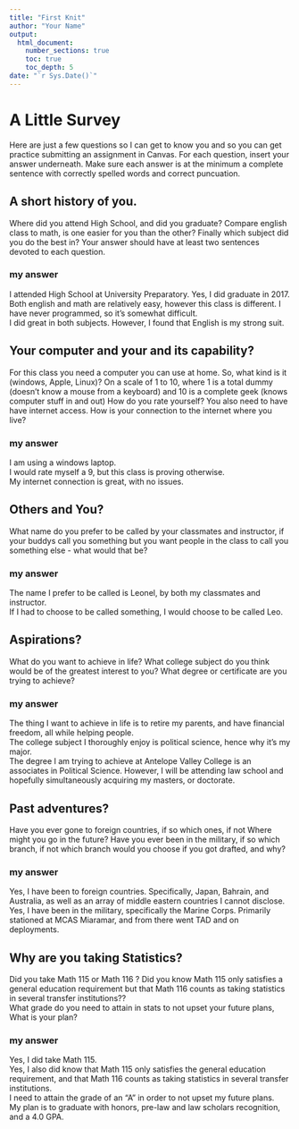 ```yaml
---
title: "First Knit"
author: "Your Name"
output: 
  html_document:
    number_sections: true
    toc: true
    toc_depth: 5
date: "`r Sys.Date()`"   
---
```


# A Little Survey

Here are just a few questions so I can get to know you and so you can get practice submitting an assignment in Canvas.  For each question, insert your answer underneath. Make sure each answer is at the minimum a complete sentence with correctly spelled words and correct puncuation. 

## A short history of you.  
Where did you attend High School, and did you graduate? Compare english class to math, is one easier for you than the other? Finally which subject did you do the best in? Your answer should have at least two sentences devoted to each question.  
  
### my answer     
I attended High School at University Preparatory. Yes, I did graduate in 2017.  
Both english and math are relatively easy, however this class is different. I have never programmed, so it's somewhat difficult.  
I did great in both subjects. However, I found that English is my strong suit.  

     


## Your computer and your and its capability?  
 For this class  you need a computer you can use at home.  So, what kind is it (windows, Apple, Linux)?  On a scale of 1 to 10, where 1 is a total dummy (doesn't know a mouse from a keyboard) and 10 is a complete geek (knows computer stuff in and out) How do you rate yourself?  You also need to have have internet access. How is your connection to the internet where you live?

### my answer   
I am using a windows laptop.  
I would rate myself a 9, but this class is proving otherwise.  
My internet connection is great, with no issues. 
   

## Others and You?   
What name do you prefer to be called by your classmates and instructor, if your buddys call you something but you want people in the class to call you something else - what would that be? 

### my answer     
The name I prefer to be called is Leonel, by both my classmates and instructor.  
If I had to choose to be called something, I would choose to be called Leo.  
   
 




## Aspirations?   
What do you want to achieve in life?  What college subject do you think would be of the greatest interest to you? What degree or certificate are you trying to achieve?

### my answer     
The thing I want to achieve in life is to retire my parents, and have financial freedom, all while helping people.    
The college subject I thoroughly enjoy is political science, hence why it's my major.     
The degree I am trying to achieve at Antelope Valley College is an associates in Political Science. However, I will be attending law school and hopefully simultaneously acquiring my masters, or doctorate.    
   
 




## Past adventures?  
Have you ever gone to foreign countries, if so which ones, if not Where might you go in the future?  Have you ever been in the military, if so which branch, if not which branch would you choose if you got drafted, and why?

### my answer     
Yes, I have been to foreign countries. Specifically, Japan, Bahrain, and Australia, as well as an array of middle eastern countries I cannot disclose.    
Yes, I have been in the military, specifically the Marine Corps. Primarily stationed at MCAS Miaramar, and from there went TAD and on deployments.   
   
   
  




## Why are you taking Statistics?  
Did you take Math 115 or Math 116 ?  Did you know Math 115 only satisfies a general education requirement but that Math 116 counts as taking statistics in several transfer institutions??  
What grade do you need to attain in stats to not upset your future plans, What is your plan?  
 

### my answer     
Yes, I did take Math 115.    
Yes, I also did know that Math 115 only satisfies the general education requirement, and that Math 116 counts as taking statistics in several transfer institutions.  
I need to attain the grade of an "A" in order to not upset my future plans.  
My plan is to graduate with honors, pre-law and law scholars recognition, and a 4.0 GPA.  
   
 






  




